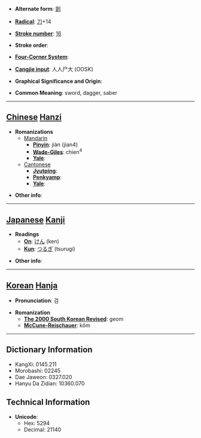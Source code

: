 * '''Alternate form''': [[劍]]

* '''[[Wiktionary:Chinese radical index| Radical]]''': [[Wiktionary:Chinese radical index 刀|刀]]+14

* '''[[Wiktionary:Chinese total strokes index|Stroke number]]''': [[Wiktionary:Chinese total strokes index 16|16]]

* '''Stroke order''': 

* '''[[Wiktionary:Chinese four corner index|Four-Corner System]]''': 

* '''[[Wiktionary:Chinese Cangjie index|Cangjie input]]''': 人人尸大 (OOSK)

* '''Graphical Significance and Origin''': 

* '''Common Meaning''': sword, dagger, saber

----

== [[Chinese]] [[Hanzi]] ==

* '''Romanizations'''
** [[Mandarin]]
*** '''[[Pinyin]]''': jiàn (jian4)
*** '''[[Wade-Giles]]''': chien<sup>4</sup>
*** '''[[Yale]]''': 
**[[Cantonese]]
***'''[[Jyutping]]''':
***'''[[Penkyamp]]''': 
***'''[[Yale]]''': 

* '''Other info''': 

----

== [[Japanese]] [[Kanji]] ==

* '''Readings'''
** '''[[On]]''': [[けん]] (ken)
** '''[[Kun]]''': [[つるぎ]] (tsurugi)

* '''Other info''':  

----

== [[Korean]] [[Hanja]] ==

* '''Pronunciation''': 검

* '''Romanization'''
** '''[[The 2000 South Korean Revised Romanization|The 2000 South Korean Revised]]''': geom
** '''[[McCune-Reischauer]]''': kŏm

----

== Dictionary Information ==

* KangXi: 0145.211
* Morobashi: 02245
* Dae Jaweon: 0327.020
* Hanyu Da Zidian: 10360.070

== Technical Information ==

* '''Unicode''':
** Hex: 5294
** Decimal: 21140